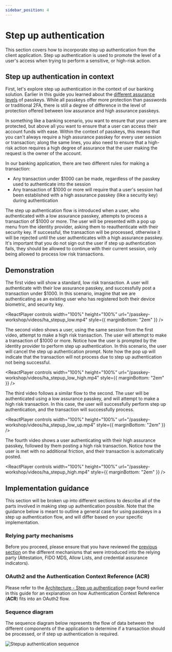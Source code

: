 ```yaml
---
sidebar_position: 4
---
```



# Step up authentication

This section covers how to incorporate step up authentication from the client application. Step up authentication is used to promote the level of a user's access when trying to perform a sensitive, or high-risk action.

## Step up authentication in context

First, let's explore step up authentication in the context of our banking solution. Earlier in this guide you learned about the [different assurance levels](/docs/high_assurance/assurance) of passkeys. While all passkeys offer more protection than passwords or traditional 2FA, there is still a degree of difference in the level of protection offered between low assurance and high assurance passkeys.

In something like a banking scenario, you want to ensure that your users are protected, but above all you want to ensure that a user can access their account funds with ease. Within the context of passkeys, this means that you can't always require a high assurance passkey for every user session or transaction; along the same lines, you also need to ensure that a high-risk action requires a high degree of assurance that the user making the request is the owner of the account.

In our banking application, there are two different rules for making a transaction:

- Any transaction under $1000 can be made, regardless of the passkey used to authenticate into the session
- Any transaction of $1000 or more will require that a user's session had been established with a high assurance passkey (like a security key) during authentication

The step up authentication flow is introduced when a user, who authenticated with a low assurance passkey, attempts to process a transaction of $1000 or more. The user will be presented with a pop up menu from the identity provider, asking them to reauthenticate with their security key. If successful, the transaction will be processed, otherwise it will be rejected until the user authenticates with a high assurance passkey. It's important that you do not sign out the user if step up authentication fails, they should be allowed to continue with their current session, only being allowed to process low risk transactions.

## Demonstration

The first video will show a standard, low risk transaction. A user will authenticate with their low assurance passkey, and successfully post a transaction under $1000. In this scenario, imagine that we are authenticating as an existing user who has registered both their device biometric, and security key.

<ReactPlayer
  controls
  width="100%"
  height="100%"
  url="/passkey-workshop/videos/ha_stepup_low.mp4"
  style={{ marginBottom: "2em" }}
/>

The second video shows a user, using the same session from the first video, attempt to make a high risk transaction. The user will attempt to make a transaction of $1000 or more. Notice how the user is prompted by the identity provider to perform step up authentication. In this scenario, the user will cancel the step up authentication prompt. Note how the pop up will indicate that the transaction will not process due to step up authentication not being successful.

<ReactPlayer
  controls
  width="100%"
  height="100%"
  url="/passkey-workshop/videos/ha_stepup_low_high.mp4"
  style={{ marginBottom: "2em" }}
/>

The third video follows a similar flow to the second. The user will be authenticated using a low assurance passkey, and will attempt to make a high risk transaction. In this case, the user will successfully perform step up authentication, and the transaction will successfully process.

<ReactPlayer
  controls
  width="100%"
  height="100%"
  url="/passkey-workshop/videos/ha_stepup_low_up.mp4"
  style={{ marginBottom: "2em" }}
/>

The fourth video shows a user authenticating with their high assurance passkey, followed by them posting a high risk transaction. Notice how the user is met with no additional friction, and their transaction is automatically posted.

<ReactPlayer
  controls
  width="100%"
  height="100%"
  url="/passkey-workshop/videos/ha_stepup_high.mp4"
  style={{ marginBottom: "2em" }}
/>

## Implementation guidance

This section will be broken up into different sections to describe all of the parts involved in making step up authentication possible. Note that the guidance below is meant to outline a general case for using passkeys in a step up authentication flow, and will differ based on your specific implementation.

### Relying party mechanisms

Before you proceed, please ensure that you have reviewed the [previous section](/TODO) on the different mechanisms that were introduced into the relying party (Attestation, FIDO MDS, Allow Lists, and credential assurance indicators).

### OAuth2 and the Authentication Context Reference (ACR)

Please refer to the [Architecture - Step up authentication](/docs/high_assurance/architecture#step-up-authentication) page found earlier in this guide for an explanation on how Authentication Context Reference (**ACR**) fits into an OAuth2 flow.

### Sequence diagram

The sequence diagram below represents the flow of data between the different components of the application to determine if a transaction should be processed, or if step up authentication is required.

![Stepup authentication sequence](/img/stepup_flow.png)
